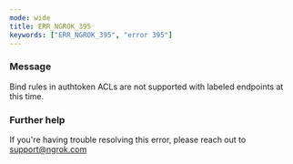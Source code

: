 ```yaml
---
mode: wide
title: ERR_NGROK_395
keywords: ["ERR_NGROK_395", "error 395"]
---
```



### Message

Bind rules in authtoken ACLs are not supported with labeled endpoints at this time.

<ErrorDetails />

### Further help

If you're having trouble resolving this error, please reach out to [support@ngrok.com](mailto:support@ngrok.com?subject=Help%20with%20ERR_NGROK_395)

